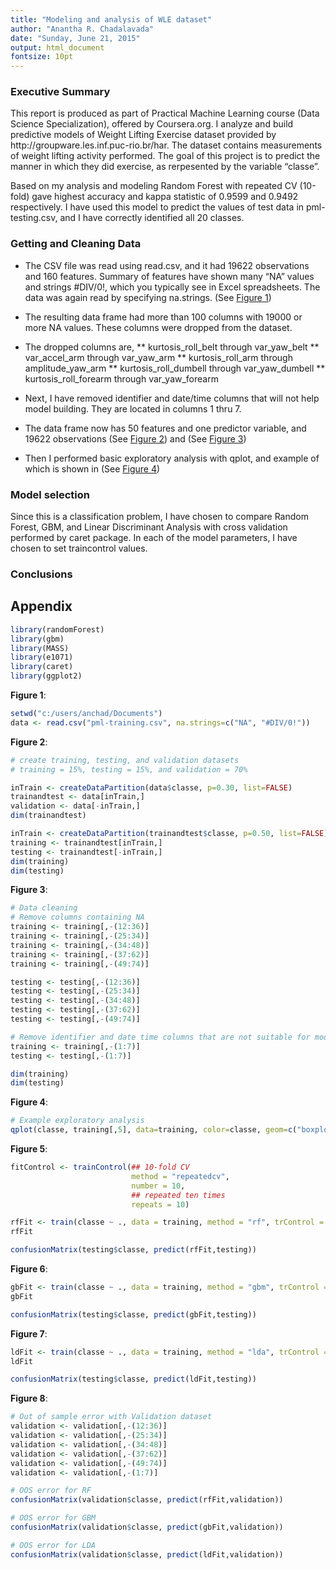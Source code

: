 ```yaml
---
title: "Modeling and analysis of WLE dataset"
author: "Anantha R. Chadalavada"
date: "Sunday, June 21, 2015"
output: html_document
fontsize: 10pt
---
```


### Executive Summary
This report is produced as part of Practical Machine Learning course (Data Science Specialization), offered by Coursera.org. I analyze and build predictive models of Weight Lifting Exercise dataset provided by http://groupware.les.inf.puc-rio.br/har. The dataset contains measurements of weight lifting activity performed. The goal of this project is to predict the manner in which they did exercise, as rerpesented by the variable "classe".

Based on my analysis and modeling Random Forest with repeated CV (10-fold) gave highest accuracy and kappa statistic of 0.9599 and 0.9492 respectively. I have used this model to predict the values of test data in pml-testing.csv, and I have correctly identified all 20 classes.

### Getting and Cleaning Data

* The CSV file was read using read.csv, and it had 19622 observations and 160 features. Summary of features have shown many "NA" values and strings #DIV/0!, which you typically see in Excel spreadsheets. The data was again read by specifying na.strings. (See [Figure 1](#f1))
* The resulting data frame had more than 100 columns with 19000 or more NA values. These columns were dropped from the dataset.
* The dropped columns are,
** kurtosis\_roll\_belt through var\_yaw\_belt 
** var\_accel\_arm through var\_yaw\_arm 
** kurtosis\_roll\_arm through amplitude\_yaw\_arm 
** kurtosis\_roll\_dumbell through var\_yaw\_dumbell 
** kurtosis\_roll\_forearm through var\_yaw\_forearm 

* Next, I have removed identifier and date/time columns that will not help model building. They are located in columns 1 thru 7.
* The data frame now has 50 features and one predictor variable, and 19622 observations (See [Figure 2](#f2)) and (See [Figure 3](#f3))
* Then I performed basic exploratory analysis with qplot, and example of which is shown in (See [Figure 4](#f4))

### Model selection

Since this is a classification problem, I have chosen to compare Random Forest, GBM, and Linear Discriminant Analysis with cross validation performed by caret package. In each of the model parameters, I have chosen to set traincontrol values. 

### Conclusions


## Appendix

```r
library(randomForest)
library(gbm)
library(MASS)
library(e1071)
library(caret)
library(ggplot2)
```
<a name="f1"/>
__Figure 1__:
```r
setwd("c:/users/anchad/Documents")
data <- read.csv("pml-training.csv", na.strings=c("NA", "#DIV/0!"))
```

<a name="f2"/>
__Figure 2__:  

```r
# create training, testing, and validation datasets 
# training = 15%, testing = 15%, and validation = 70%

inTrain <- createDataPartition(data$classe, p=0.30, list=FALSE)
trainandtest <- data[inTrain,]
validation <- data[-inTrain,]
dim(trainandtest)

inTrain <- createDataPartition(trainandtest$classe, p=0.50, list=FALSE)
training <- trainandtest[inTrain,]
testing <- trainandtest[-inTrain,]
dim(training)
dim(testing)
```

<a name="f3"/>
__Figure 3__:
```r
# Data cleaning
# Remove columns containing NA
training <- training[,-(12:36)]
training <- training[,-(25:34)]
training <- training[,-(34:48)]
training <- training[,-(37:62)]
training <- training[,-(49:74)]

testing <- testing[,-(12:36)]
testing <- testing[,-(25:34)]
testing <- testing[,-(34:48)]
testing <- testing[,-(37:62)]
testing <- testing[,-(49:74)]

# Remove identifier and date time columns that are not suitable for modeling
training <- training[,-(1:7)]
testing <- testing[,-(1:7)]

dim(training)
dim(testing)

```

<a name="f4"/>
__Figure 4__:
```r
# Example exploratory analysis
qplot(classe, training[,5], data=training, color=classe, geom=c("boxplot", "jitter"))

```

<a name="f5"/>
__Figure 5__: 
```r
fitControl <- trainControl(## 10-fold CV
                           method = "repeatedcv",
                           number = 10,
                           ## repeated ten times
                           repeats = 10)

rfFit <- train(classe ~ ., data = training, method = "rf", trControl = fitControl, verbose = FALSE)
rfFit

confusionMatrix(testing$classe, predict(rfFit,testing))
```

<a name="f6"/>
__Figure 6__:
```r
gbFit <- train(classe ~ ., data = training, method = "gbm", trControl = fitControl, verbose = FALSE)
gbFit

confusionMatrix(testing$classe, predict(gbFit,testing))
```

<a name="f7"/>
__Figure 7__:
```r
ldFit <- train(classe ~ ., data = training, method = "lda", trControl = trainControl(method="cv"))
ldFit

confusionMatrix(testing$classe, predict(ldFit,testing))
```

<a name="f8"/>
__Figure 8__:
```r
# Out of sample error with Validation dataset
validation <- validation[,-(12:36)]
validation <- validation[,-(25:34)]
validation <- validation[,-(34:48)]
validation <- validation[,-(37:62)]
validation <- validation[,-(49:74)]
validation <- validation[,-(1:7)]

# OOS error for RF
confusionMatrix(validation$classe, predict(rfFit,validation))

# OOS error for GBM
confusionMatrix(validation$classe, predict(gbFit,validation))

# OOS error for LDA
confusionMatrix(validation$classe, predict(ldFit,validation))
```